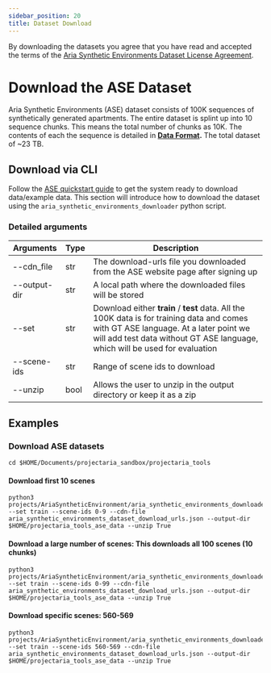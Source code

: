 ```yaml
---
sidebar_position: 20
title: Dataset Download
---
```

By downloading the datasets you agree that you have read and accepted the terms of
the [Aria Synthetic Environments Dataset License Agreement](https://www.projectaria.com/datasets/ase/license/).


# Download the ASE Dataset

Aria Synthetic Environments (ASE) dataset consists of 100K sequences of synthetically generated apartments. The entire dataset is splint up into 10 sequence chunks. This means the total number of chunks as 10K. The contents of each the sequence is detailed in **[Data Format](ase_data_format).** The total dataset of  ~23 TB.


## Download via CLI

Follow the [ASE quickstart guide](ase_getting_started.mdx) to get the system ready to download data/example data.  This section will introduce how to download the dataset using the `aria_synthetic_environments_downloader` python script.

### Detailed arguments


|Arguments|Type|Description|
|---	|---	|---|
|--cdn_file	|str	|The download-urls file you downloaded from the ASE website page after signing up	|
|--output-dir	|str	|A local path where the downloaded files will be stored	|
|--set	|str	|Download either **train** / **test** data. All the 100K data is for training data and comes with GT ASE language. At a later point we will add test data without GT ASE language, which will be used for evaluation	|
|--scene-ids	|str	|Range of scene ids to download	|
|--unzip	|bool	|Allows the user to unzip in the output directory or keep it as a zip	|

## Examples

### Download ASE datasets

```
cd $HOME/Documents/projectaria_sandbox/projectaria_tools
```

#### Download first 10 scenes
```
python3 projects/AriaSyntheticEnvironment/aria_synthetic_environments_downloader.py --set train --scene-ids 0-9 --cdn-file aria_synthetic_environments_dataset_download_urls.json --output-dir $HOME/projectaria_tools_ase_data --unzip True
```


#### Download a large number of scenes: This downloads all 100 scenes (10 chunks)
```
python3 projects/AriaSyntheticEnvironment/aria_synthetic_environments_downloader.py --set train --scene-ids 0-99 --cdn-file aria_synthetic_environments_dataset_download_urls.json --output-dir $HOME/projectaria_tools_ase_data --unzip True
```

#### Download specific scenes: 560-569

```
python3 projects/AriaSyntheticEnvironment/aria_synthetic_environments_downloader.py --set train --scene-ids 560-569 --cdn-file aria_synthetic_environments_dataset_download_urls.json --output-dir $HOME/projectaria_tools_ase_data --unzip True
```
